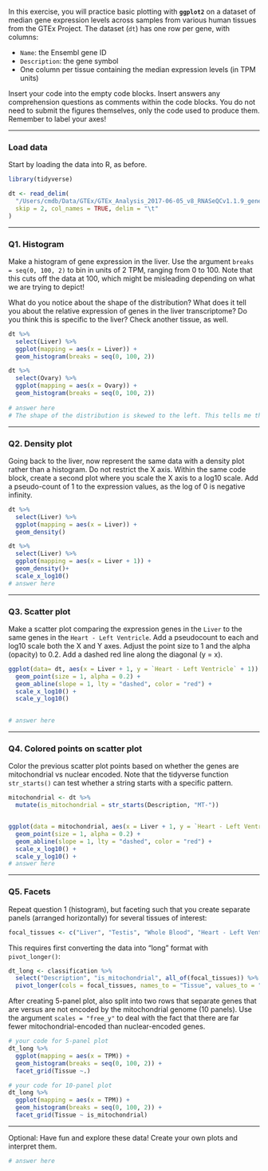 In this exercise, you will practice basic plotting with **`ggplot2`** on a dataset of median gene expression levels across samples from various human tissues from the GTEx Project. The dataset (`dt`) has one row per gene, with columns:

-   `Name`: the Ensembl gene ID
-   `Description`: the gene symbol
-   One column per tissue containing the median expression levels (in TPM units)

Insert your code into the empty code blocks. Insert answers any comprehension questions as comments within the code blocks. You do not need to submit the figures themselves, only the code used to produce them. Remember to label your axes!

------------------------------------------------------------------------

### Load data

Start by loading the data into R, as before.

```r
library(tidyverse)

dt <- read_delim(
  "/Users/cmdb/Data/GTEx/GTEx_Analysis_2017-06-05_v8_RNASeQCv1.1.9_gene_median_tpm.gct.gz",
  skip = 2, col_names = TRUE, delim = "\t"
)
```

------------------------------------------------------------------------

### Q1. Histogram

Make a histogram of gene expression in the liver. Use the argument `breaks = seq(0, 100, 2)` to bin in units of 2 TPM, ranging from 0 to 100. Note that this cuts off the data at 100, which might be misleading depending on what we are trying to depict!

What do you notice about the shape of the distribution? What does it tell you about the relative expression of genes in the liver transcriptome? Do you think this is specific to the liver? Check another tissue, as well.

```r
dt %>%
  select(Liver) %>%
  ggplot(mapping = aes(x = Liver)) +
  geom_histogram(breaks = seq(0, 100, 2))

dt %>%
  select(Ovary) %>%
  ggplot(mapping = aes(x = Ovary)) +
  geom_histogram(breaks = seq(0, 100, 2))
 
# answer here
# The shape of the distribution is skewed to the left. This tells me that most genes are highly expressed. This is not specific to the liver.
```

------------------------------------------------------------------------

### Q2. Density plot

Going back to the liver, now represent the same data with a density plot rather than a histogram. Do not restrict the X axis. Within the same code block, create a second plot where you scale the X axis to a log10 scale. Add a pseudo-count of 1 to the expression values, as the log of 0 is negative infinity.

```r
dt %>%
  select(Liver) %>%
  ggplot(mapping = aes(x = Liver)) +
  geom_density()

dt %>%
  select(Liver) %>%
  ggplot(mapping = aes(x = Liver + 1)) +
  geom_density()+
  scale_x_log10()
# answer here
```

------------------------------------------------------------------------

### Q3. Scatter plot

Make a scatter plot comparing the expression genes in the `Liver` to the same genes in the `Heart - Left Ventricle`. Add a pseudocount to each and log10 scale both the X and Y axes. Adjust the point size to 1 and the alpha (opacity) to 0.2. Add a dashed red line along the diagonal (y = x).

```r
ggplot(data= dt, aes(x = Liver + 1, y = `Heart - Left Ventricle` + 1)) +
  geom_point(size = 1, alpha = 0.2) +
  geom_abline(slope = 1, lty = "dashed", color = "red") +
  scale_x_log10() +
  scale_y_log10()

  
# answer here
```

------------------------------------------------------------------------

### Q4. Colored points on scatter plot

Color the previous scatter plot points based on whether the genes are mitochondrial vs nuclear encoded. Note that the tidyverse function `str_starts()` can test whether a string starts with a specific pattern.

```r
mitochondrial <- dt %>%
  mutate(is_mitochondrial = str_starts(Description, "MT-"))


ggplot(data = mitochondrial, aes(x = Liver + 1, y = `Heart - Left Ventricle` + 1, color = is_mitochondrial)) +
  geom_point(size = 1, alpha = 0.2) +
  geom_abline(slope = 1, lty = "dashed", color = "red") +
  scale_x_log10() +
  scale_y_log10() +
# answer here
```

------------------------------------------------------------------------

### Q5. Facets

Repeat question 1 (histogram), but faceting such that you create separate panels (arranged horizontally) for several tissues of interest:

```r
focal_tissues <- c("Liver", "Testis", "Whole Blood", "Heart - Left Ventricle", "Brain - Cortex")

```

This requires first converting the data into "long" format with `pivot_longer()`:

```r
dt_long <- classification %>%
  select("Description", "is_mitochondrial", all_of(focal_tissues)) %>%
  pivot_longer(cols = focal_tissues, names_to = "Tissue", values_to = "TPM")
```

After creating 5-panel plot, also split into two rows that separate genes that are versus are not encoded by the mitochondrial genome (10 panels). Use the argument `scales = "free_y"` to deal with the fact that there are far fewer mitochondrial-encoded than nuclear-encoded genes.

```r

# your code for 5-panel plot
dt_long %>%
  ggplot(mapping = aes(x = TPM)) +
  geom_histogram(breaks = seq(0, 100, 2)) +
  facet_grid(Tissue ~.)

# your code for 10-panel plot
dt_long %>%
  ggplot(mapping = aes(x = TPM)) +
  geom_histogram(breaks = seq(0, 100, 2)) +
  facet_grid(Tissue ~ is_mitochondrial)
```

------------------------------------------------------------------------

Optional: Have fun and explore these data! Create your own plots and interpret them.

```r

# answer here
```
